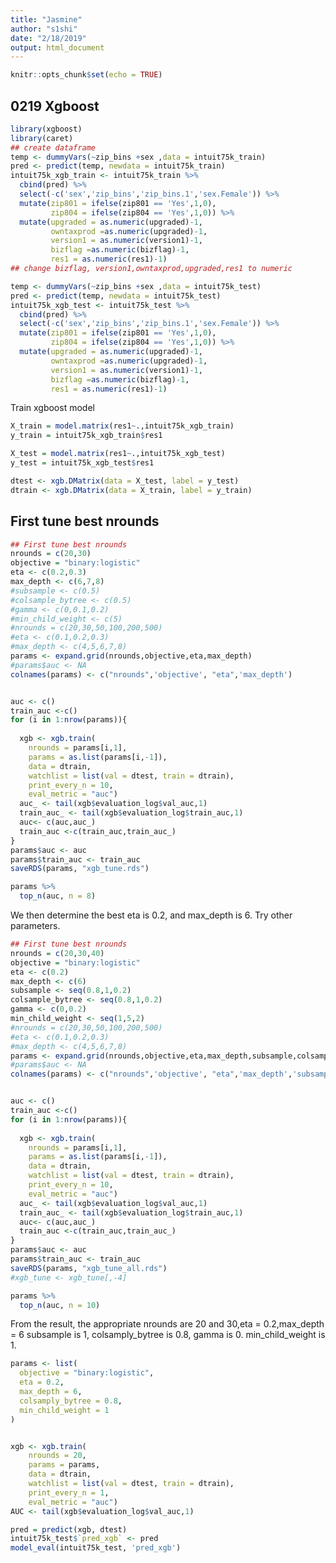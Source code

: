 ```yaml
---
title: "Jasmine"
author: "s1shi"
date: "2/18/2019"
output: html_document
---
```


```r
knitr::opts_chunk$set(echo = TRUE)
```

## 0219 Xgboost
```r
library(xgboost)
library(caret)
## create dataframe
temp <- dummyVars(~zip_bins +sex ,data = intuit75k_train)
pred <- predict(temp, newdata = intuit75k_train)
intuit75k_xgb_train <- intuit75k_train %>%
  cbind(pred) %>%
  select(-c('sex','zip_bins','zip_bins.1','sex.Female')) %>%
  mutate(zip801 = ifelse(zip801 == 'Yes',1,0),
         zip804 = ifelse(zip804 == 'Yes',1,0)) %>%
  mutate(upgraded = as.numeric(upgraded)-1,
         owntaxprod =as.numeric(upgraded)-1,
         version1 = as.numeric(version1)-1,
         bizflag =as.numeric(bizflag)-1,
         res1 = as.numeric(res1)-1)
## change bizflag, version1,owntaxprod,upgraded,res1 to numeric 

temp <- dummyVars(~zip_bins +sex ,data = intuit75k_test)
pred <- predict(temp, newdata = intuit75k_test)
intuit75k_xgb_test <- intuit75k_test %>%
  cbind(pred) %>%
  select(-c('sex','zip_bins','zip_bins.1','sex.Female')) %>%
  mutate(zip801 = ifelse(zip801 == 'Yes',1,0),
         zip804 = ifelse(zip804 == 'Yes',1,0)) %>%
  mutate(upgraded = as.numeric(upgraded)-1,
         owntaxprod =as.numeric(upgraded)-1,
         version1 = as.numeric(version1)-1,
         bizflag =as.numeric(bizflag)-1,
         res1 = as.numeric(res1)-1)
```
Train xgboost model

```r
X_train = model.matrix(res1~.,intuit75k_xgb_train)
y_train = intuit75k_xgb_train$res1

X_test = model.matrix(res1~.,intuit75k_xgb_test)
y_test = intuit75k_xgb_test$res1

dtest <- xgb.DMatrix(data = X_test, label = y_test)
dtrain <- xgb.DMatrix(data = X_train, label = y_train)
```
## First tune best nrounds

```r
## First tune best nrounds
nrounds = c(20,30)
objective = "binary:logistic"
eta <- c(0.2,0.3)
max_depth <- c(6,7,8)
#subsample <- c(0.5)
#colsample_bytree <- c(0.5)
#gamma <- c(0,0.1,0.2)
#min_child_weight <- c(5)
#nrounds = c(20,30,50,100,200,500)
#eta <- c(0.1,0.2,0.3)
#max_depth <- c(4,5,6,7,8)
params <- expand.grid(nrounds,objective,eta,max_depth)
#params$auc <- NA
colnames(params) <- c("nrounds",'objective', "eta",'max_depth')


auc <- c()
train_auc <-c()
for (i in 1:nrow(params)){
 
  xgb <- xgb.train(
    nrounds = params[i,1],
    params = as.list(params[i,-1]),
    data = dtrain,
    watchlist = list(val = dtest, train = dtrain),
    print_every_n = 10,
    eval_metric = "auc")
  auc_ <- tail(xgb$evaluation_log$val_auc,1)
  train_auc_ <- tail(xgb$evaluation_log$train_auc,1)
  auc<- c(auc,auc_)
  train_auc <-c(train_auc,train_auc_)
}
params$auc <- auc
params$train_auc <- train_auc
saveRDS(params, "xgb_tune.rds")

```
```r
params %>% 
  top_n(auc, n = 8) 
```

We then determine the best eta is 0.2, and max_depth is 6. Try other parameters.


```r
## First tune best nrounds
nrounds = c(20,30,40)
objective = "binary:logistic"
eta <- c(0.2)
max_depth <- c(6)
subsample <- seq(0.8,1,0.2)
colsample_bytree <- seq(0.8,1,0.2)
gamma <- c(0,0.2)
min_child_weight <- seq(1,5,2)
#nrounds = c(20,30,50,100,200,500)
#eta <- c(0.1,0.2,0.3)
#max_depth <- c(4,5,6,7,8)
params <- expand.grid(nrounds,objective,eta,max_depth,subsample,colsample_bytree,gamma,min_child_weight)
#params$auc <- NA
colnames(params) <- c("nrounds",'objective', "eta",'max_depth','subsample','colsample_bytree','gamma','min_child_weight')


auc <- c()
train_auc <-c()
for (i in 1:nrow(params)){
 
  xgb <- xgb.train(
    nrounds = params[i,1],
    params = as.list(params[i,-1]),
    data = dtrain,
    watchlist = list(val = dtest, train = dtrain),
    print_every_n = 10,
    eval_metric = "auc")
  auc_ <- tail(xgb$evaluation_log$val_auc,1)
  train_auc_ <- tail(xgb$evaluation_log$train_auc,1)
  auc<- c(auc,auc_)
  train_auc <-c(train_auc,train_auc_)
}
params$auc <- auc
params$train_auc <- train_auc
saveRDS(params, "xgb_tune_all.rds")
#xgb_tune <- xgb_tune[,-4]
```
```r
params %>% 
  top_n(auc, n = 10) 
```

From the result, the appropriate nrounds are 20 and 30,eta = 0.2,max_depth = 6 subsample is 1, colsamply_bytree is 0.8, gamma is 0. min_child_weight is 1.
```r
params <- list(
  objective = "binary:logistic",
  eta = 0.2,
  max_depth = 6,
  colsamply_bytree = 0.8,
  min_child_weight = 1
)


xgb <- xgb.train(
    nrounds = 20,
    params = params,
    data = dtrain,
    watchlist = list(val = dtest, train = dtrain),
    print_every_n = 1,
    eval_metric = "auc")
AUC <- tail(xgb$evaluation_log$val_auc,1)

pred = predict(xgb, dtest)
intuit75k_test$`pred_xgb` <- pred
model_eval(intuit75k_test, 'pred_xgb')
```


```r



```
